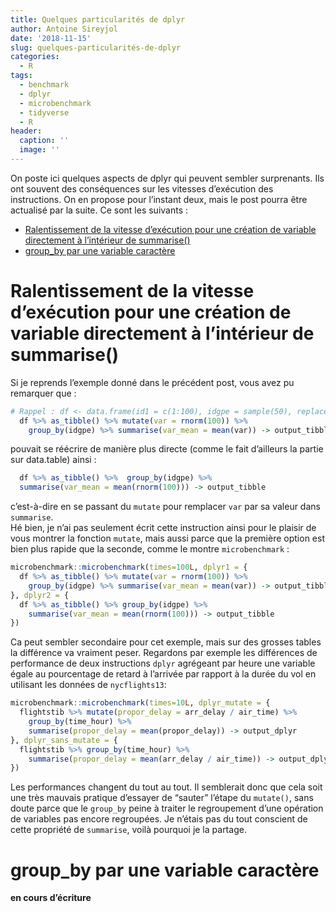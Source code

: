 ```yaml
---
title: Quelques particularités de dplyr
author: Antoine Sireyjol
date: '2018-11-15'
slug: quelques-particularités-de-dplyr
categories:
  - R
tags:
  - benchmark
  - dplyr
  - microbenchmark
  - tidyverse
  - R
header:
  caption: ''
  image: ''
---
```


On poste ici quelques aspects de dplyr qui peuvent sembler surprenants. Ils ont souvent des conséquences sur les vitesses d'exécution des instructions. On en propose pour l'instant deux, mais le post pourra être actualisé par la suite. Ce sont les suivants :  

* [Ralentissement de la vitesse d'exécution pour une création de variable directement à l'intérieur de summarise()][Ralentissement de la vitesse d'exécution pour une création de variable directement à l'intérieur de summarise()]
* [group_by par une variable caractère][group_by par une variable caractère]

# Ralentissement de la vitesse d'exécution pour une création de variable directement à l'intérieur de summarise()
Si je reprends l'exemple donné dans le précédent post, vous avez pu remarquer que :
```r
# Rappel : df <- data.frame(id1 = c(1:100), idgpe = sample(50), replace = TRUE)
  df %>% as_tibble() %>% mutate(var = rnorm(100)) %>% 
    group_by(idgpe) %>% summarise(var_mean = mean(var)) -> output_tibble
```
pouvait se réécrire de manière plus directe (comme le fait d'ailleurs la partie sur data.table) ainsi : 
```r
  df %>% as_tibble() %>%  group_by(idgpe) %>% 
  summarise(var_mean = mean(rnorm(100))) -> output_tibble
```
c'est-à-dire en se passant du `mutate` pour remplacer `var` par sa valeur dans `summarise`.  
Hé bien, je n'ai pas seulement écrit cette instruction ainsi pour le plaisir de vous montrer la fonction `mutate`, mais aussi parce que la première option est bien plus rapide que la seconde, comme le montre `microbenchmark` :
```r
microbenchmark::microbenchmark(times=100L, dplyr1 = {
  df %>% as_tibble() %>% mutate(var = rnorm(100)) %>% 
    group_by(idgpe) %>% summarise(var_mean = mean(var)) -> output_tibble
}, dplyr2 = {
  df %>% as_tibble() %>% group_by(idgpe) %>% 
    summarise(var_mean = mean(rnorm(100))) -> output_tibble
})
```
Ca peut sembler secondaire pour cet exemple, mais sur des grosses tables la différence va vraiment peser. Regardons par exemple les différences de performance de deux instructions `dplyr` agrégeant par heure une variable égale au pourcentage de retard à l'arrivée par rapport à la durée du vol en utilisant les données de `nycflights13`: 
```r
microbenchmark::microbenchmark(times=10L, dplyr_mutate = {
  flightstib %>% mutate(propor_delay = arr_delay / air_time) %>% 
    group_by(time_hour) %>% 
    summarise(propor_delay = mean(propor_delay)) -> output_dplyr 
}, dplyr_sans_mutate = {
  flightstib %>% group_by(time_hour) %>% 
    summarise(propor_delay = mean(arr_delay / air_time)) -> output_dplyr 
})
```
Les performances changent du tout au tout. Il semblerait donc que cela soit une très mauvais pratique d'essayer de "sauter" l'étape du `mutate()`, sans doute parce que le `group_by` peine à traiter le regroupement d'une opération de variables pas encore regroupées. Je n'étais pas du tout conscient de cette propriété de `summarise`, voilà pourquoi je la partage.

# group_by par une variable caractère

__en cours d'écriture__

